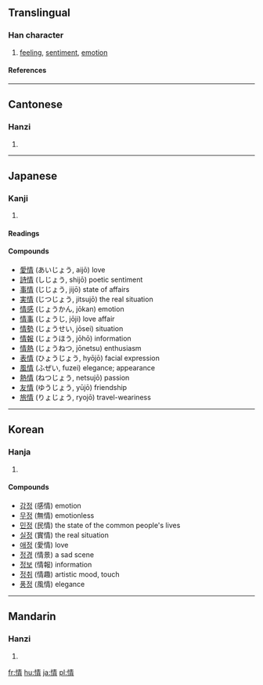 ==Translingual==
{{Han stroke|[[Image:情-order.gif]]}}
===Han character===
{{Han char|rn=61|rad=心|as=08|sn=11|four=9502<sub>7</sub>|canj=心手一月 (PQMB)}}
# [[feeling]], [[sentiment]], [[emotion]]
====References====
{{Han ref|kx=0389.310|dkj=10756|dj=0723.170|hdz=42312.130|uh=60C5|ud=24773|bh=B1A1|bd=45473}}
----

==Cantonese==
===Hanzi===
{{yue-hanzi|jyut=|y=ching4}}
# {{defn|Cantonese}}
----
==Japanese==
===Kanji===
{{ja-kanji|grade=5|rs=心08}}
# {{defn|Japanese}} 
====Readings====
{{ja-readings|on=[[じょう]] (jō), [[せい]] (sei)|kun=[[なさけ]] (nasake), [[こころ]] (kokoro), [[おもむき]] (omomuki)}}
====Compounds====
*[[愛情]] (あいじょう, aijō) love
*[[詩情]] (しじょう, shijō) poetic sentiment
*[[事情]] (じじょう, jijō) state of affairs
*[[実情]] (じつじょう, jitsujō) the real situation
*[[情感]] (じょうかん, jōkan) emotion
*[[情事]] (じょうじ, jōji) love affair
*[[情勢]] (じょうせい, jōsei) situation
*[[情報]] (じょうほう, jōhō) information
*[[情熱]] (じょうねつ, jōnetsu) enthusiasm
*[[表情]] (ひょうじょう, hyōjō) facial expression
*[[風情]] (ふぜい, fuzei) elegance; appearance
*[[熱情]] (ねつじょう, netsujō) passion
*[[友情]] (ゆうじょう, yūjō) friendship
*[[旅情]] (りょじょう, ryojō) travel-weariness
----

==Korean==
===Hanja===
{{ko-hanja|hangeul=정|eumhun=뜻|rv=jeong|mr=chŏng|y=ceng}}
# {{defn|Korean}}
====Compounds====
*[[감정]] (感情) emotion
*[[무정]] (無情) emotionless
*[[민정]] (民情) the state of the common people's lives
*[[실정]] (實情) the real situation
*[[애정]] (愛情) love
*[[정경]] (情景) a sad scene
*[[정보]] (情報) information
*[[정취]] (情趣) artistic mood, touch
*[[풍정]] (風情) elegance
----

==Mandarin==
===Hanzi===
{{cmn-hanzi|pin=[[qíng]] ([[qing2]])|wg=ch'ing<sup>2</sup>}}
# {{defn|Mandarin}}

[[fr:情]]
[[hu:情]]
[[ja:情]]
[[pl:情]]